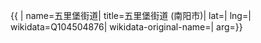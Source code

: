 {{ {{{1|PRC admin/showdata}}}|
name=五里堡街道|
title=五里堡街道 (南阳市)|
lat=|
lng=|
wikidata=Q104504876|
wikidata-original-name=|
arg={{{arg|}}}}}